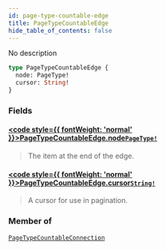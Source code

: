 ```yaml
---
id: page-type-countable-edge
title: PageTypeCountableEdge
hide_table_of_contents: false
---
```








No description

```graphql
type PageTypeCountableEdge {
  node: PageType!
  cursor: String!
}
```


### Fields

#### [<code style={{ fontWeight: 'normal' }}>PageTypeCountableEdge.<b>node</b></code>](#)<Bullet />[`PageType!`](../../../developer/api-reference/objects/page-type) <Badge class="secondary" text="non-null"/> <Badge class="secondary" text="object"/>
> The item at the end of the edge.
> 

#### [<code style={{ fontWeight: 'normal' }}>PageTypeCountableEdge.<b>cursor</b></code>](#)<Bullet />[`String!`](../../../developer/api-reference/scalars/string) <Badge class="secondary" text="non-null"/> <Badge class="secondary" text="scalar"/>
> A cursor for use in pagination.
> 



### Member of

[`PageTypeCountableConnection`](../../../developer/api-reference/objects/page-type-countable-connection)  <Badge class="secondary" text="object"/>



